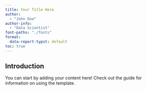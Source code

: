 ```yaml
---
title: Your Title Here
author: 
  - "John Doe"
author-info:
  - "Data Scientist"
font-paths: "./fonts"
format:
  data-report-typst: default
toc: true
---
```


## Introduction

You can start by adding your content here! Check out the guide for information on using the template.
